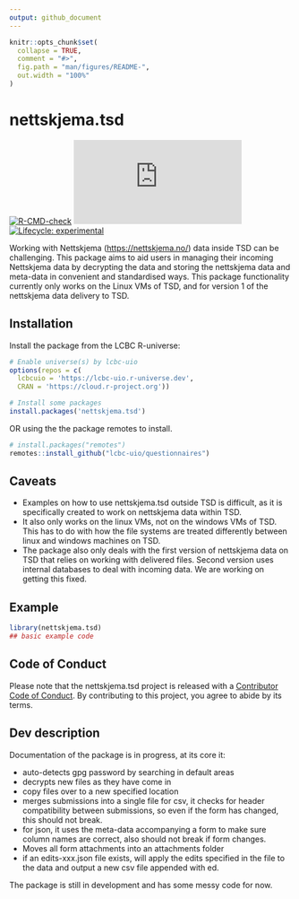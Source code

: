 ```yaml
---
output: github_document
---
```


<!-- README.md is generated from README.Rmd. Please edit that file -->

```r
knitr::opts_chunk$set(
  collapse = TRUE,
  comment = "#>",
  fig.path = "man/figures/README-",
  out.width = "100%"
)
```

# nettskjema.tsd

<!-- badges: start -->
[![R-CMD-check](https://github.com/Athanasiamo/nettskjema.tsd/actions/workflows/R-CMD-check.yaml/badge.svg)](https://github.com/Athanasiamo/nettskjema.tsd/actions/workflows/R-CMD-check.yaml)
[![CRAN status](https://www.r-pkg.org/badges/version/nettskjema.tsd)](https://CRAN.R-project.org/package=nettskjema.tsd)
[![Lifecycle: experimental](https://img.shields.io/badge/lifecycle-experimental-orange.svg)](https://lifecycle.r-lib.org/articles/stages.html#experimental)
<!-- [![downloads](https://cranlogs.r-pkg.org/badges/last-month/nettskjema.tsd?color=blue)](https://r-pkg.org/pkg/nettskjema.tsd) -->
<!-- badges: end -->

Working with Nettskjema (<https://nettskjema.no/>) data inside TSD can be challenging. 
This package aims to aid users in managing their incoming Nettskjema data by decrypting the data and storing the nettskjema data and meta-data in convenient and standardised ways. 
This package functionality currently only works on the Linux VMs of TSD, and for version 1 of the nettskjema data delivery to TSD.

## Installation

Install the package from the LCBC R-universe:

```r
# Enable universe(s) by lcbc-uio
options(repos = c(
  lcbcuio = 'https://lcbc-uio.r-universe.dev',
  CRAN = 'https://cloud.r-project.org'))

# Install some packages
install.packages('nettskjema.tsd')
```

OR using the the package remotes to install.

```r
# install.packages("remotes")
remotes::install_github("lcbc-uio/questionnaires")
```


## Caveats

- Examples on how to use nettskjema.tsd outside TSD is difficult, as it is specifically created to work on nettskjema data within TSD.
- It also only works on the linux VMs, not on the windows VMs of TSD.
  This has to do with how the file systems are treated differently between linux and windows machines on TSD.
- The package also only deals with the first version of nettskjema data on TSD that relies on working with delivered files.
Second version uses internal databases to deal with incoming data.
We are working on getting this fixed.

## Example

```r
library(nettskjema.tsd)
## basic example code
```

## Code of Conduct

Please note that the nettskjema.tsd project is released with a [Contributor Code of Conduct](https://athanasiamo.github.io/nettskjema.tsd/CODE_OF_CONDUCT.html). By contributing to this project, you agree to abide by its terms.


## Dev description
Documentation of the package is in progress, at its core it:

- auto-detects gpg password by searching in default areas
- decrypts new files as they have come in
- copy files over to a new specified location
- merges submissions into a single file for csv, it checks for header compatibility between submissions, so even if the form has changed, this should not break.
- for json, it uses the meta-data accompanying a form to make sure column names are correct, also should not break if form changes.
- Moves all form attachments into an attachments folder
- if an edits-xxx.json file exists, will apply the edits specified in the file to the data and output a new csv file appended with ed.

The package is still in development and has some messy code for now. 
